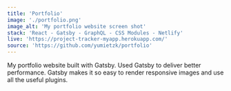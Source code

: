 ```yaml
---
title: 'Portfolio'
image: './portfolio.png'
image_alt: 'My portfolio website screen shot'
stack: 'React - Gatsby - GraphQL - CSS Modules - Netlify'
live: 'https://project-tracker-myapp.herokuapp.com/'
source: 'https://github.com/yumietzk/portfolio'
---
```


My portfolio website built with Gatsby. Used Gatsby to deliver better performance. Gatsby makes it so easy to render responsive images and use all the useful plugins.
